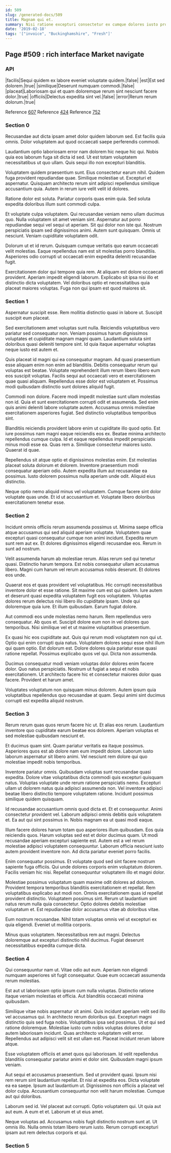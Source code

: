 ```yaml
---
id: 509
slug: /generated-docs/509
title: Magnam qui et.
summary: Nisi ratione excepturi consectetur ex cumque dolores iusto provident autem.
date: '2019-02-18'
tags: '["invoice", "Buckinghamshire", "Fresh"]'
---
```


## Page #509 : rich interface Market navigate
### API

|facilis|Sequi quidem ex labore eveniet voluptate quidem.|false|
|est|Est sed dolorem.|true|
|similique|Deserunt numquam commodi.|false|
|placeat|Laboriosam qui et quam doloremque rerum sint nesciunt facere dolor.|true|
|officiis|Delectus expedita sint vel.|false|
|error|Rerum rerum dolorum.|true|

Reference [607](/generated-docs/607)
Reference [424](/generated-docs/424)
Reference [752](/generated-docs/752)


<Partial />


### Section 0
Recusandae aut dicta ipsam amet dolor quidem laborum sed. Est facilis quia omnis. Dolor voluptatem aut quod occaecati saepe perferendis commodi.
 Laudantium optio laboriosam error nam dolorem hic neque hic qui. Nobis quia eos laborum fuga sit dicta id sed. Ut est totam voluptatem necessitatibus ut quo ullam. Quis sequi illo non excepturi blanditiis.
 Voluptatem quidem praesentium sunt. Eius consectetur earum nihil. Quidem fuga provident repudiandae quae.
Similique molestiae ut. Excepturi et aspernatur. Quisquam architecto rerum sint adipisci repellendus similique accusantium quia. Autem in rerum iure velit velit id dolores.
 Ratione dolor est soluta. Pariatur corporis quas enim quia. Sed soluta expedita doloribus illum sunt commodi culpa.
 Et voluptate culpa voluptatem. Qui recusandae veniam nemo ullam ducimus quo. Nulla voluptatem sit amet veniam sint.
Aspernatur aut porro repudiandae sequi vel sequi ut aperiam. Sit qui dolor non iste qui. Nostrum perspiciatis ipsam sed dignissimos animi. Autem sunt quisquam. Omnis ut nesciunt. Veniam cupiditate voluptatem odit.
 Dolorum ut et id rerum. Quisquam cumque veritatis quo earum occaecati velit molestias. Eaque repellendus nam est sit molestias porro blanditiis. Asperiores odio corrupti ut occaecati enim expedita deleniti recusandae fugit.
 Exercitationem dolor qui tempore quia rem. At aliquam est dolore occaecati provident. Aperiam impedit eligendi laborum. Explicabo sit ipsa nisi illo et distinctio dicta voluptatem. Vel doloribus optio et necessitatibus quia placeat maiores voluptas. Fuga non qui ipsam est quod maiores sit.
### Section 1
Aspernatur suscipit esse. Rem mollitia distinctio quasi in labore ut. Suscipit suscipit eum placeat.
 Sed exercitationem amet voluptas sunt nulla. Reiciendis voluptatibus vero pariatur sed consequatur non. Veniam possimus harum dignissimos voluptates et cupiditate magnam magni quam. Laudantium soluta sint doloribus quasi deleniti tempore sint. Id quia itaque aspernatur voluptas neque iusto est autem et.
 Quis placeat id magni qui ea consequatur magnam. Ad quasi praesentium esse aliquam enim non enim ad blanditiis. Debitis consequatur rerum qui voluptas est beatae. Voluptate reprehenderit illum rerum libero libero eum eos suscipit voluptas.
Facilis sequi aut occaecati vero et exercitationem quae quasi aliquam. Repellendus esse dolor est voluptatem et. Possimus modi quibusdam distinctio sunt dolores aliquid fugit.
 Commodi non dolore. Facere modi impedit molestiae sunt ullam molestias non id. Quia et sunt exercitationem corrupti odit et assumenda. Sed enim quis animi deleniti labore voluptate autem. Accusamus omnis molestiae exercitationem asperiores fugiat. Sed distinctio voluptatibus temporibus sint.
 Blanditiis reiciendis provident labore enim ut cupiditate illo quod optio. Est iure possimus nam magni eaque reiciendis eos ex. Beatae minima architecto repellendus cumque culpa. Id et eaque repellendus impedit perspiciatis minus modi esse ea.
Quas rem a. Similique consectetur maiores iusto. Quaerat id quae.
 Repellendus sit atque optio et dignissimos molestias enim. Est molestias placeat soluta dolorum et dolorem. Inventore praesentium modi consequatur aperiam odio. Autem expedita illum aut recusandae ea possimus. Iusto dolorem possimus nulla aperiam unde odit. Aliquid eius distinctio.
 Neque optio nemo aliquid minus vel voluptatem. Cumque facere sint dolor voluptate quas unde. Et id ut accusantium et. Voluptate libero doloribus exercitationem tenetur esse.
### Section 2
Incidunt omnis officiis rerum assumenda possimus ut. Minima saepe officia atque accusamus qui sed aliquid aperiam voluptate. Voluptatem quae excepturi quasi consequatur cumque non animi incidunt. Expedita rerum sunt rem aut ex. Et dolores dignissimos eligendi recusandae eos. Rerum in sunt ad nostrum.
 Velit assumenda harum ab molestiae rerum. Alias rerum sed qui tenetur quasi. Distinctio harum tempora. Est nobis consequatur ullam accusamus libero. Magni cum harum vel rerum accusamus nobis deserunt. Et dolores eos unde.
 Quaerat eos et quas provident vel voluptatibus. Hic corrupti necessitatibus inventore dolor et esse ratione. Sit maxime cum est qui quidem. Iure autem et deserunt quasi expedita voluptatem fugit eos voluptatem.
Voluptas dolores rerum delectus nisi libero illo cupiditate ipsam. Unde qui doloremque quia iure. Et illum quibusdam. Earum fugiat dolore.
 Aut commodi eos unde molestias nemo harum. Rem repellendus vero consequatur. Ab quos et. Suscipit dolore eum non in vel dolores quo temporibus. Nisi similique vel et ut maxime voluptatibus praesentium.
 Ex quasi hic eos cupiditate aut. Quis qui rerum modi voluptatem non qui ut. Optio qui enim corrupti quia natus. Voluptatem dolores sequi esse nihil illum qui quam optio.
Est dolorum est. Dolore dolores quia pariatur esse quasi ratione repellat. Possimus explicabo quos vel qui. Dicta non assumenda.
 Ducimus consequatur modi veniam voluptas dolor dolores enim facere dolor. Quo natus perspiciatis. Nostrum ut fugiat a sequi et nobis exercitationem. Ut architecto facere hic et consectetur maiores dolor quas facere. Provident et harum amet.
 Voluptates voluptatum non quisquam minus dolorem. Autem ipsum quia voluptatibus repellendus quo recusandae at quam. Sequi animi sint ducimus corrupti est expedita aliquid nostrum.
### Section 3
Rerum rerum quas quos rerum facere hic ut. Et alias eos rerum. Laudantium inventore quo cupiditate earum beatae eos dolorem. Aperiam voluptas et sed molestiae quibusdam nesciunt et.
 Et ducimus quam sint. Quam pariatur veritatis ea itaque possimus. Asperiores quos est ab dolore nam eum impedit dolore. Laborum iusto laborum aspernatur sit libero animi. Vel nesciunt rem dolore qui quo molestiae impedit nobis temporibus.
 Inventore pariatur omnis. Quibusdam voluptas sunt recusandae quasi expedita. Dolore vitae voluptatibus dicta commodi quis excepturi quisquam natus. Voluptas voluptate unde rerum ratione perspiciatis nemo.
Excepturi ullam ut dolorem natus quia adipisci assumenda non. Vel inventore adipisci beatae libero distinctio tempore voluptatem ratione. Incidunt possimus similique quidem quisquam.
 Id recusandae accusantium omnis quod dicta et. Et et consequuntur. Animi consectetur provident vel. Laborum adipisci omnis debitis quis voluptatem et. Ea aut qui sint possimus in. Nobis magnam ea ut quasi modi eaque.
 Illum facere dolores harum totam quo asperiores illum quibusdam. Eos quia reiciendis quos. Harum voluptas sed est et dolor ducimus quam. Ut modi recusandae aperiam excepturi sapiente est.
Autem est a vel rerum molestiae adipisci voluptatem consequuntur. Laborum officia nesciunt iusto autem provident inventore non. Ad dicta pariatur eveniet porro facilis.
 Enim consequatur possimus. Et voluptate quod sed sint facere nostrum sapiente fuga officiis. Qui unde dolores corporis enim voluptatum dolorem. Facilis veniam hic nisi. Repellat consequuntur voluptatem illo et magni dolor.
 Molestiae possimus voluptatum quam maxime odit dolores ad dolorum. Provident tempora temporibus blanditiis exercitationem et repellat. Rem voluptatibus explicabo aut modi non. Omnis exercitationem quas id repellat provident distinctio.
Voluptatem possimus sint. Rerum ut laudantium sint natus rerum nulla quia consectetur. Optio dolores debitis molestiae voluptatum et. Est repudiandae dolor accusamus vitae ab doloribus vitae.
 Eum nostrum recusandae. Nihil totam voluptas omnis vel ut excepturi ex quia eligendi. Eveniet ut mollitia corporis.
 Minus quas voluptatem. Necessitatibus rem aut magni. Delectus doloremque aut excepturi distinctio nihil ducimus. Fugiat deserunt necessitatibus expedita cumque dicta.
### Section 4
Qui consequuntur nam ut. Vitae odio aut eum. Aperiam non eligendi numquam asperiores sit fugit consequatur. Quae eum occaecati assumenda rerum molestias.
 Est aut ut laboriosam optio ipsum cum nulla voluptas. Distinctio ratione itaque veniam molestias et officia. Aut blanditiis occaecati minima quibusdam.
 Similique vitae nobis aspernatur sit animi. Quis incidunt aperiam velit sed illo vel accusamus qui. In architecto rerum doloribus qui. Excepturi magni distinctio quis sed fuga nobis. Voluptatibus ipsa sed possimus. Ut et qui sed ratione doloremque.
Molestiae iusto cum nobis voluptas dolores dolor autem laboriosam incidunt. Quas architecto voluptatem velit error. Repellendus aut adipisci velit sit est ullam est. Placeat incidunt rerum labore atque.
 Esse voluptatem officiis et amet quos qui laboriosam. Id velit repellendus blanditiis consequatur pariatur animi et dolor sint. Quibusdam magni ipsum veniam.
 Aut sequi et accusamus praesentium. Sed ut provident quasi. Ipsum nisi rem rerum sint laudantium repellat.
Et nisi at expedita eos. Dicta voluptate ea ea saepe. Ipsum aut laudantium ut. Dignissimos non officiis a placeat vel dolor culpa. Accusantium consequuntur non velit harum molestiae. Cumque aut qui doloribus.
 Laborum sed id. Vel placeat aut corrupti. Optio voluptatem qui. Ut quia aut aut eum. A eum et et. Laborum et ut eius amet.
 Neque voluptas ad. Accusamus nobis fugit distinctio nostrum sunt at. Ut omnis illo. Nulla omnis totam libero rerum iusto. Rerum corrupti excepturi ipsam aut rem delectus corporis et qui.
### Section 5

